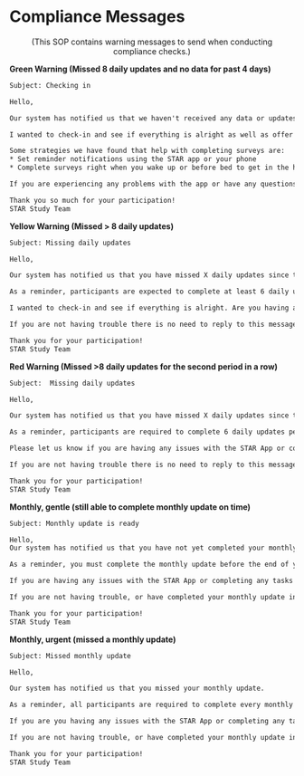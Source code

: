 # Compliance Messages {#sec-compliance_messages}

<center>(This SOP contains warning messages to send when conducting compliance checks.)</center>



**Green Warning (Missed 8 daily updates and no data for past 4 days)**
```html
Subject: Checking in

Hello,

Our system has notified us that we haven't received any data or updates from you for several days. As a reminder, participants are expected to complete all monthly updates and at least 6 daily updates per week.

I wanted to check-in and see if everything is alright as well as offer some strategies to help remember to complete study tasks. 

Some strategies we have found that help with completing surveys are:
* Set reminder notifications using the STAR app or your phone
* Complete surveys right when you wake up or before bed to get in the habit of completing them

If you are experiencing any problems with the app or have any questions, please let us know.

Thank you so much for your participation!
STAR Study Team
```

**Yellow Warning (Missed > 8 daily updates)**

```html
Subject: Missing daily updates

Hello,

Our system has notified us that you have missed X daily updates since the start of your current study month (XX/XX/23).

As a reminder, participants are expected to complete at least 6 daily updates per week. Missing 10 daily updates per month puts you at risk for being withdrawn from the study, so it is very important that you complete all daily updates before the end of your study month (XX/XX/23).

I wanted to check-in and see if everything is alright. Are you having any issues with the STAR App or completing any tasks? 

If you are not having trouble there is no need to reply to this message.

Thank you for your participation!
STAR Study Team
```

**Red Warning (Missed >8 daily updates for the second period in a row)**
```html
Subject:  Missing daily updates

Hello,

Our system has notified us that you have missed X daily updates since the start of your current study month (XX/XX/23).

As a reminder, participants are required to complete 6 daily updates per week. You MUST not miss more than 10 daily updates before the end of your study month (XX/XX/23) and if you continue to miss more, we may have to discontinue your participation.

Please let us know if you are having any issues with the STAR App or completing any tasks and we can work together to solve the problem.

If you are not having trouble there is no need to reply to this message.

Thank you for your participation!
STAR Study Team
```

**Monthly, gentle (still able to complete monthly update on time)**
```html
Subject: Monthly update is ready

Hello,
Our system has notified us that you have not yet completed your monthly update. 

As a reminder, you must complete the monthly update before the end of your study month (XX/XX/23).

If you are having any issues with the STAR App or completing any tasks please let us know.

If you are not having trouble, or have completed your monthly update in the last 24 hours, there is no need to reply to this message.

Thank you for your participation!
STAR Study Team
```

**Monthly, urgent (missed a monthly update)**
```html
Subject: Missed monthly update

Hello,

Our system has notified us that you missed your monthly update. 

As a reminder, all participants are required to complete every monthly update as part of their participation. If you miss 2 monthly updates in a row, we may have to discontinue your participation. 

If you are you having any issues with the STAR App or completing any tasks please let us know.

If you are not having trouble, or have completed your monthly update in the last 24 hours, there is no need to reply to this message.

Thank you for your participation!
STAR Study Team
```